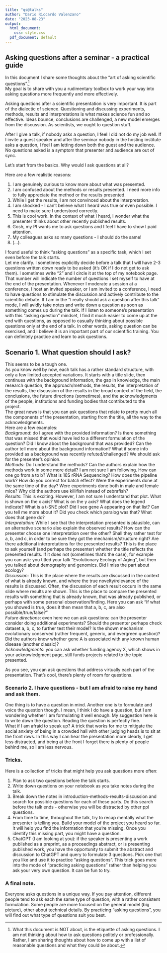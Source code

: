 ```yaml
---
title: "qs@talks"
author: "Dario Riccardo Valenzano"
date: "2023-08-23"
output:
  html_document:
    css: style.css
  pdf_document: default
---
```


## Asking questions after a seminar - a practical guide 

In this document I share some thoughts about the "art of asking scientific questions".[^1]  
My goal is to share with you a rudimentary toolbox to work your way into asking questions more frequently and more effectively. 

[^1]: What this document is NOT about, is the etiquette of asking questions. I am not thinking about how to ask questions politely or professionally. Rather, I am sharing thoughts about how to come up with a list of reasonable questions and what they could be about.

Asking questions after a scientific presentation is very important. It is part of the dialectic of science. Questioning and discussing experiments, methods, results and interpretations is what makes science fun and so effective. Ideas bounce, conclusions are challenged, a new model emerges from the discussion. As scientists, we ought to question stuff. 

After I give a talk, if nobody asks a question, I feel I did not do my job well. If I invite a guest speaker and after the seminar nobody in the hosting institute asks a question, I feel I am letting down both the guest and the audience. No questions asked is a symptom that presenter and audience are out of sync.

Let's start from the basics. Why would I ask questions at all?  

Here are a few realistic reasons:

1. I am genuinely curious to know more about what was presented.
2. I am confused about the methods or results presented. I need more info to fully appreciate the method or the results presented.
3. While I get the results, I am not convinced about the interpretation.
4. I am shocked - I can't believe what I heard was true or even possible. I need to make sure I understood correctly.
5. This is cool work. In the context of what I heard, I wonder what the presenter thinks about other recently published results.
6. Gosh, my PI wants me to ask questions and I feel I have to show I paid attention.
7. My colleagues asks so many questions - I should do the same!
8. (...).

I found useful to think "asking questions" as a specific task, which I set even before the talk starts.  
Let me clarify. I sometimes explicitly decide before a talk that I will have 2-3 questions written down ready to be asked (it's OK if I do not get to ask them). I sometimes write "2" and I circle it at the top of my notebook page. That number will indicate the number of questions I set myself to have at the end of the presentation.   Whenever I moderate a session at a conference, I host an invited speaker, or I am invited to a conference, I need to have questions to stimulate the discussion and actively contribute to the scientific debate. If I am in the "I really should ask a question after this talk" mode, I will avidly take notes and write down a question as soon as something comes up during the talk. If I listen to someone's presentation with this "asking question" mindset, I find it much easier to come up at the end with questions, as opposed to casually thinking about possible questions only at the end of a talk. In other words, asking question can be exercised, and I believe it is an important part of our scientific training. You can definitely practice and learn to ask questions. 

## Scenario 1. What question should I ask?
This seems to be a tough one.  
As you know well by now, each talk has a rather standard structure, with only a few limited accepted variations. It starts with a title slide, then continues with the background information, the gap in knowledge, the main research question, the approach/methods, the results, the interpretation of the results, the discussion of the results in the broad context of the field, the conclusions, the future directions (sometimes), and the acknowledgments of the people, institutions and funding bodies that contributed to the project.  
The great news is that you can ask questions that relate to pretty much all the components of the presentation, starting from the title, all the way to the acknowledgments.    
Here are a few examples:  
_Background_: do I agree with the provided information? Is there something that was missed that would have led to a different formulation of the question? Did I know about the background that was provided? Can the author tell more about the background information? What if some info provided as a background was recently refuted/challenged? We should ask for the presenter's opinion.    
_Methods_: Do I understand the methods? Can the authors explain how the methods work in some more detail? I am not sure I am following. How can one go from a to b? What is 16S rRNA Sequencing? How does the pipeline work? How do you correct for batch effect? Were the experiments done at the same time of the day? Were experiments done both in male and female mice? Why did the authors use killifish instead of zebrafish?    
_Results_: This is exciting. However, I am not sure I understand that plot. What is shown on the x axis? What is on the y axis? What does the legend indicate? What is a t-SNE plot? Did I see gene A appearing on that list? Can you tell me more about it? Did you check which paralog was that? What does that gene do?  
_Interpretation_: While I see that the interpretation presented is plausible, can an alternative scenario also explain the observed results? How can the presenter choose one interpretation over the other? Shall they rather test for a, b, and c, in order to be sure they got the mechanism/structure right? Are there additional interpretations for the presented results? This is the place to ask yourself (and perhaps the presenter) whether the title reflects the presented results. If it does not (sometimes that's the case), for example you can ask: you titled your talk "Evolutionary Ecology of Aging", but then you talked about demography and genomics. Did I miss the part about ecology?  
_Discussion_: This is the place where the results are discussed in the context of what is already known, and where the true novelty/relevance of the results is discussed. Often, the discussion of each result occurs in the same slide where results are shown. This is the place to compare the presented results with something that is already known, that was already published, or perhaps with some personal observation/finding. Here you can ask "If what you showed is true, does it then mean that a, b, c, are also possible/true/false?"  
_Future directions_: even here we can ask questions: can the presenter consider doing additional experiments? Should the presenter perhaps check dataset a, b, c, to further test their model? Is the shown mechanism evolutionary conserved (rather frequent, generic, and evergreen question)? Did the authors know whether gene A is associated with any known human disease (another classic)?  
_Acknowledgments_: you can ask whether funding agency X, which shows in your acknowledgment page, still funds projects related to the topic presented.  

As you see, you can ask questions that address virtually each part of the presentation. That's cool, there's plenty of room for questions. 

### Scenario 2. I have questions - but I am afraid to raise my hand and ask them.
One thing is to have a question in mind. Another one is to formulate and voice the question though. 
I mean, I think I do have a question, but I am wondering whether I am formulating it well enough. 
My suggestion here is to write down the question. Reading the question is perfectly fine.  
What if I am afraid to speak up? A trick that works for me to mitigate the social anxiety of being in a crowded hall with other judging heads is to sit at the front rows. In this way I can hear the presentation more clearly, I get less distracted, and being at the front I forget there is plenty of people behind me, so I am less nervous.  

### Tricks.
Here is a collection of tricks that might help you ask questions more often:

1. Plan to ask two questions before the talk starts.
2. Write down questions on your notebook as you take notes during the talk.
3. Break down the notes in introduction-methods-results-discussion and search for possible questions for each of these parts. Do this search before the talk ends - otherwise you will be distracted by other ppl questions. 
4. From time to time, throughout the talk, try to recap mentally what the presenter is telling you. Build your model of the project you heard so far. It will help you find the information that you're missing. Once you identify this missing part, you might have a question. 
5. ChatGPT (I am looking at you): if the speaker is presenting a work published as a preprint, as a proceedings abstract, or is presenting published work, you have the opportunity to submit the abstract and discussion to ChatGPT and query to formulate 3 questions. Pick one that you like and use it to practice "asking questions". This trick goes more into the mode of "practicing asking questions" rather than helping you ask your very own question. It can be fun to try.

### A final note.
Everyone asks questions in a unique way. 
If you pay attention, different people tend to ask each the same type of question, with a rather consistent formulation. Some people are more focused on the general model (big picture), other about technical details. By practicing "asking questions", you will find out what type of questions suit you best. 

